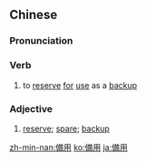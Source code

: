 {{also|备用}}
==Chinese==
{{zh-forms|s=备用}}

===Pronunciation===
{{zh-pron
|m=bèiyòng
|c=bei6 jung6
|mn=pī-iōng
|cat=a,v
}}

===Verb===
{{zh-verb}}

# to [[reserve]] [[for]] [[use]] as a [[backup]]

===Adjective===
{{zh-adj}}

# {{lb|zh|attributive}} [[reserve]]; [[spare]]; [[backup]]
#: {{zh-x|備用 輪胎|'''spare''' tyre}}

{{zh-cat|Advanced}}

[[zh-min-nan:備用]]
[[ko:備用]]
[[ja:備用]]